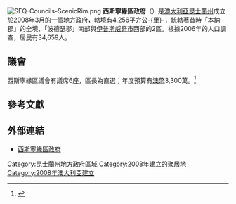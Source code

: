 {{NoteTA
|G1=Country
}}
[[File:SEQ-Councils-ScenicRim.png|thumb]]
'''西斯寧緣區政府'''（{{lang-en|Scenic Rim Region}}）是[[澳大利亞|澳大利亞]][[昆士蘭州|昆士蘭州]]成立於[[2008年3月|2008年3月]]的一個[[昆士蘭州地方政府區域|地方政府]]，轄境有4,256平方公-{里}-，統轄著昔時「本納郡」的全境、「波德瑟郡」南部與[[伊普斯威奇_(昆士蘭州)|伊普斯威奇市]]西部的2區。根據2006年的人口調查，居民有34,659人。


== 議會 ==
西斯寧緣區議會有議席6座，區長為直選；年度預算有[[澳幣|澳幣]]3,300萬。<ref name="Bill">{{cite web
 | year = 2007
 | url = http://www.legislation.qld.gov.au/Bills/52PDF/2007/LocGovRefIB07.pdf
 | title = Local Government Reform Bill
 | format = PDF
 | publisher = State of Queensland
 | accessdate = 2007-09-09
 | archive-date = 2007-09-05
 | archive-url = https://web.archive.org/web/20070905141928/http://www.legislation.qld.gov.au/Bills/52PDF/2007/LocGovRefIB07.pdf
 | dead-url = no
 }}</ref>

== 參考文獻 ==
{{reflist}} 

== 外部連結 ==
* [https://web.archive.org/web/20091030071133/http://www.scenicrimltc.qld.gov.au/ 西斯寧緣區政府]

{{LGAs SEQ}}
{{Local Government Areas of Queensland}}

{{DEFAULTSORT:Scenic Rim}}
[[Category:昆士蘭州地方政府區域|Category:昆士蘭州地方政府區域]]
[[Category:2008年建立的聚居地|Category:2008年建立的聚居地]]
[[Category:2008年澳大利亞建立|Category:2008年澳大利亞建立]]

{{Queensland-geo-stub}}